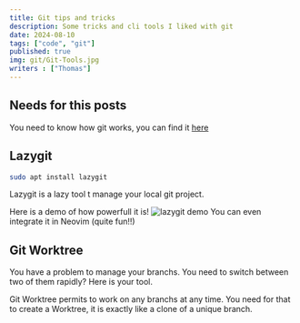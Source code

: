 ```yaml
---
title: Git tips and tricks
description: Some tricks and cli tools I liked with git
date: 2024-08-10
tags: ["code", "git"]
published: true
img: git/Git-Tools.jpg
writers : ["Thomas"]
---
```


## Needs for this posts
You need to know how git works,
you can find it [here](https://thomas.mypatch.fr/blog/git) 


## Lazygit

```sh
sudo apt install lazygit
```
Lazygit is a lazy tool t manage your local git project.

Here is a demo of how powerfull it is!
![lazygit demo](/images/posts/git/lazygit.gif) 
You can even integrate it in Neovim (quite fun!!)

## Git Worktree
You have a problem to manage your branchs.
You need to switch between two of them rapidly?
Here is your tool.

Git Worktree permits to work on any branchs at any time.
You need for that to create a Worktree, it is exactly like a clone of a unique branch.

